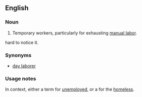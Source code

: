 ==English==

===Noun===
{{en-noun|sg=[[itinerant]] [[worker]]}}

# {{colloquial|Southern California}} Temporary workers, particularly for exhausting [[manual labor]].
hard to notice it.

===Synonyms===
* [[day laborer]]

===Usage notes===
In context, either a {{context|politically correct}} term for [[unemployed]], or a {{context|racial slur}} for the [[homeless]].